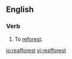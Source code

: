 ==English==

===Verb===
{{en-verb}}

# {{dated}} To [[reforest]].

[[io:reafforest]]
[[vi:reafforest]]